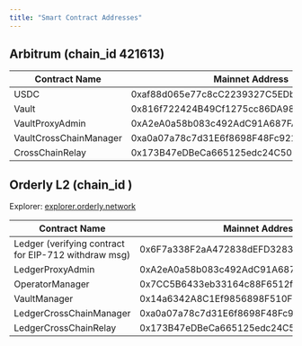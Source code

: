 ```yaml
---
title: "Smart Contract Addresses"
---
```


## Arbitrum (chain_id 421613)

| Contract Name | Mainnet Address | Testnet Address (Goerli) |
| ------------- | --------------- | ------------------------ |
|  USDC | 0xaf88d065e77c8cC2239327C5EDb3A432268e5831 | 0xfd064A18f3BF249cf1f87FC203E90D8f650f2d63 |
| Vault |  0x816f722424B49Cf1275cc86DA9840Fbd5a6167e9 | 0xd64AeB281f3E8cd70e668b6cb24De7e532dC214D |
| VaultProxyAdmin | 0xA2eA0a58b083c492AdC91A687FAc8B53AdB7c0Fd | 0x3ec2259a0e208867CD812b3b1e7A980Bab5FB38D |
| VaultCrossChainManager | 0xa0a07a78c7d31E6f8698F48Fc9219f9a3030f38C | 0xFA59A70dD17Fb89F031A34e27728754e8B7f19fb |
| CrossChainRelay | 0x173B47eDBeCa665125edc24C509bfE545CDA60a9 | 0xF920a86c1ea7788933c188e7A3516807A18655d6 |


## Orderly L2 (chain_id )
Explorer: [explorer.orderly.network](https://explorer.orderly.network/)

| Contract Name | Mainnet Address | Testnet Address (Goerli) |
| ------------- | --------------- | ------------------------ |
|  Ledger (verifying contract for EIP-712 withdraw msg) | 0x6F7a338F2aA472838dEFD3283eB360d4Dff5D203 | 0x1826B75e2ef249173FC735149AE4B8e9ea10abff |
| LedgerProxyAdmin  | 0xA2eA0a58b083c492AdC91A687FAc8B53AdB7c0Fd | 0x24ea35cCD9d8c7aA5D35BDdc140A5f97D89289F8 |
|  OperatorManager | 0x7CC5B6433eb33164c88F6512f56C566CFC3420BF | 0x1A46be28AB241F5A64F82ddFc384911520E3d557 |
|  VaultManager | 0x14a6342A8C1Ef9856898F510FcCE377e46668F3 | 0x873c120b42C80D528389d85cEA9d4dC0197974aD |
|  LedgerCrossChainManager | 0xa0a07a78c7d31E6f8698F48Fc9219f9a3030f38C | 0xb592011550a7E2a85c69EdF1788F460075b958fc |
| LedgerCrossChainRelay  | 0x173B47eDBeCa665125edc24C509bfE545CDA60a9 | 0xa1a9C94bb24B09739Af80E6EfaB7ca0F576182bc | 